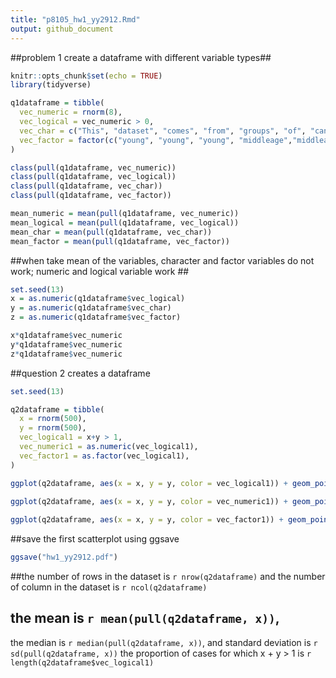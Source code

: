 ```yaml
---
title: "p8105_hw1_yy2912.Rmd"
output: github_document
---
```

##problem 1 create a dataframe with different variable types##

```r
knitr::opts_chunk$set(echo = TRUE)
library(tidyverse)
```

```r
q1dataframe = tibble(
  vec_numeric = rnorm(8),
  vec_logical = vec_numeric > 0,
  vec_char = c("This", "dataset", "comes", "from", "groups", "of", "cancer", "patients"),
  vec_factor = factor(c("young", "young", "young", "middleage","middleage","middleage", "old", "old"))
)

class(pull(q1dataframe, vec_numeric))
class(pull(q1dataframe, vec_logical))
class(pull(q1dataframe, vec_char))
class(pull(q1dataframe, vec_factor))

mean_numeric = mean(pull(q1dataframe, vec_numeric))
mean_logical = mean(pull(q1dataframe, vec_logical))
mean_char = mean(pull(q1dataframe, vec_char))
mean_factor = mean(pull(q1dataframe, vec_factor))
```
##when take mean of the variables, character and factor variables do not work; numeric and logical variable work ##

```r
set.seed(13)
x = as.numeric(q1dataframe$vec_logical)
y = as.numeric(q1dataframe$vec_char)
z = as.numeric(q1dataframe$vec_factor)

x*q1dataframe$vec_numeric
y*q1dataframe$vec_numeric
z*q1dataframe$vec_numeric
```

##question 2 creates a dataframe 

```r
set.seed(13)

q2dataframe = tibble(
  x = rnorm(500),
  y = rnorm(500),
  vec_logical1 = x+y > 1,
  vec_numeric1 = as.numeric(vec_logical1),
  vec_factor1 = as.factor(vec_logical1), 
)

ggplot(q2dataframe, aes(x = x, y = y, color = vec_logical1)) + geom_point()

ggplot(q2dataframe, aes(x = x, y = y, color = vec_numeric1)) + geom_point()
       
ggplot(q2dataframe, aes(x = x, y = y, color = vec_factor1)) + geom_point()
```
##save the first scatterplot using ggsave
```r
ggsave("hw1_yy2912.pdf")
```

##the number of rows in the dataset is `r nrow(q2dataframe)` and the number of column in the dataset is `r ncol(q2dataframe)`

## the mean is `r mean(pull(q2dataframe, x))`, 
the median is `r median(pull(q2dataframe, x))`, 
and standard deviation is `r sd(pull(q2dataframe, x))` 
the proportion of cases for which x + y > 1 is `r length(q2dataframe$vec_logical1)`

